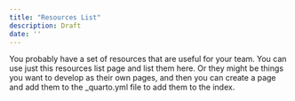 ```yaml
---
title: "Resources List"
description: Draft
date: ''
---
```


You probably have a set of resources that are useful for your team. You can use just this resources list page and list them here. Or they might be things you want to develop as their own pages, and then you can create a page and add them to the _quarto.yml file to add them to the index.